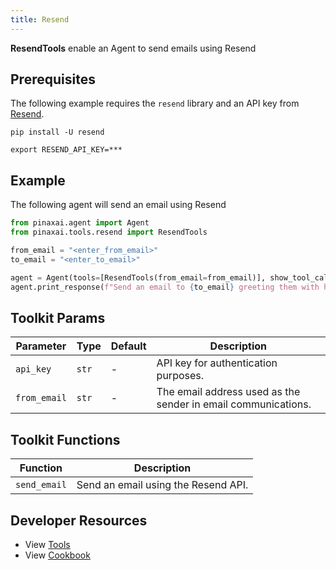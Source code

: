 ```yaml
---
title: Resend
---
```


**ResendTools** enable an Agent to send emails using Resend

## Prerequisites

The following example requires the `resend` library and an API key from [Resend](https://resend.com/).

```shell
pip install -U resend
```

```shell
export RESEND_API_KEY=***
```

## Example

The following agent will send an email using Resend

```python cookbook/tools/resend_tools.py
from pinaxai.agent import Agent
from pinaxai.tools.resend import ResendTools

from_email = "<enter_from_email>"
to_email = "<enter_to_email>"

agent = Agent(tools=[ResendTools(from_email=from_email)], show_tool_calls=True)
agent.print_response(f"Send an email to {to_email} greeting them with hello world")
```

## Toolkit Params

| Parameter    | Type  | Default | Description                                                   |
| ------------ | ----- | ------- | ------------------------------------------------------------- |
| `api_key`    | `str` | -       | API key for authentication purposes.                          |
| `from_email` | `str` | -       | The email address used as the sender in email communications. |

## Toolkit Functions

| Function     | Description                         |
| ------------ | ----------------------------------- |
| `send_email` | Send an email using the Resend API. |

## Developer Resources

- View [Tools](https://github.com/Pinax-Labs/pinaxai/blob/main/libs/pinaxai/pinaxai/tools/resend.py)
- View [Cookbook](https://github.com/Pinax-Labs/pinaxai/blob/main/cookbook/tools/resend_tools.py)
